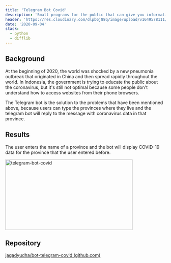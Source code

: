 ---
title: 'Telegram Bot Covid'
description: 'Small programs for the public that can give you information about COVID-19 in Indonesia.'
header: 'https://res.cloudinary.com/dlpb6j88q/image/upload/v1649578111/jagad.dev/projects/telegram-bot-covid/bot_telegram_covid_gzuzl6.jpg'
date: '2020-09-04'
stack:
  - python
  - difflib
---

## Background

At the beginning of 2020, the world was shocked by a new pneumonia outbreak that originated in China and then spread rapidly throughout the world. In Indonesia, the government is trying to educate the public about the coronavirus, but it's still not optimal because some people don't understand how to access websites from their phone browsers.

The Telegram bot is the solution to the problems that have been mentioned above, because users can type the provinces where they live and the telegram bot will reply to the message with coronavirus data in that province.

## Results

The user enters the name of a province and the bot will display COVID-19 data for the province that the user entered before.

<img
  alt='telegram-bot-covid'
  src='https://res.cloudinary.com/dlpb6j88q/image/upload/v1649578108/jagad.dev/projects/telegram-bot-covid/result_xsxbgu.gif'
  width='400'
  height='222'
/>

## Repository

[jagadyudha/bot-telegram-covid (github.com)](https://github.com/jagadyudha/bot-telegram-covid)
